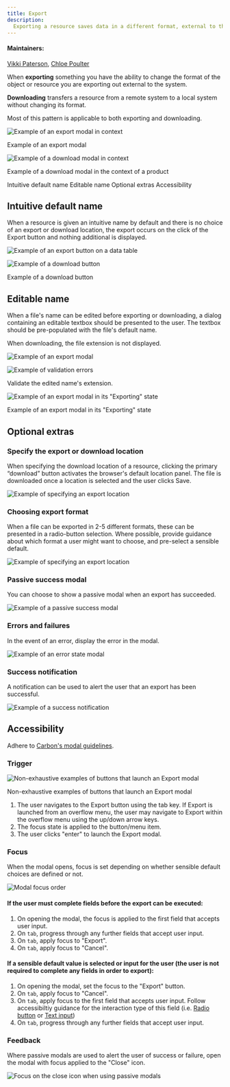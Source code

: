 ```yaml
---
title: Export
description:
  Exporting a resource saves data in a different format, external to the system.
---
```


#### Maintainers:

[Vikki Paterson](https://github.com/vikkipaterson),
[Chloe Poulter](https://github.com/chloepoulterdesign)

<PageDescription>

When **exporting** something you have the ability to change the format of the
object or resource you are exporting out external to the system.

**Downloading** transfers a resource from a remote system to a local system
without changing its format.

Most of this pattern is applicable to both exporting and downloading.

</PageDescription>

![Example of an export modal in context](images/0.png)

<Caption>Example of an export modal</Caption>

![Example of a download modal in context](images/download0.png)

<Caption>Example of a download modal in the context of a product</Caption>

<AnchorLinks>

<AnchorLink>Intuitive default name</AnchorLink>
<AnchorLink>Editable name</AnchorLink>
<AnchorLink small>Optional extras</AnchorLink>
<AnchorLink small>Accessibility</AnchorLink>

</AnchorLinks>

## Intuitive default name

When a resource is given an intuitive name by default and there is no choice of
an export or download location, the export occurs on the click of the Export
button and nothing additional is displayed.

<Row>
<Column colLg={8}>

![Example of an export button on a data table](images/1.png)

</Column>
</Row>

<Row>
 <Column colLg={8}>

![Example of a download button](images/download1.png)

<Caption>Example of a download button</Caption>

 </Column>
</Row>

## Editable name

When a file's name can be edited before exporting or downloading, a dialog
containing an editable textbox should be presented to the user. The textbox
should be pre-populated with the file's default name.

When downloading, the file extension is not displayed.

<Row>
<Column colLg={8}>

![Example of an export modal](images/2.png)

![Example of validation errors](images/newimage1.png)

<Caption>Validate the edited name's extension.</Caption>

![Example of an export modal in its "Exporting" state](images/3.png)

<Caption>Example of an export modal in its "Exporting" state</Caption>

</Column>
</Row>

## Optional extras

### Specify the export or download location

When specifying the download location of a resource, clicking the primary
“download” button activates the browser's default location panel. The file is
downloaded once a location is selected and the user clicks Save.

<Row>
<Column colLg={8}>

![Example of specifying an export location](images/newimage2.png)

</Column>
</Row>

### Choosing export format

When a file can be exported in 2-5 different formats, these can be presented in
a radio-button selection. Where possible, provide guidance about which format a
user might want to choose, and pre-select a sensible default.

<Row>
<Column colLg={8}>

![Example of specifying an export location](images/Format_Selection.png)

</Column>
</Row>

### Passive success modal

You can choose to show a passive modal when an export has succeeded.

<Row>
<Column colLg={8}>

![Example of a passive success modal](images/newimage3.png)

</Column>
</Row>

### Errors and failures

In the event of an error, display the error in the modal.

<Row>
<Column colLg={8}>

![Example of an error state modal](images/newimage4.png)

</Column>
</Row>

### Success notification

A notification can be used to alert the user that an export has been successful.

<Row>
<Column colLg={8}>

![Example of a success notification](images/newimage5.png)

</Column>
</Row>

## Accessibility

Adhere to
[Carbon's modal guidelines](https://www.carbondesignsystem.com/components/modal/accessibility).

### Trigger

<Row>
<Column colLg={8}>

![Non-exhaustive examples of buttons that launch an Export modal](images/ButtonInteractions.png)

<Caption>Non-exhaustive examples of buttons that launch an Export modal</Caption>
</Column>
</Row>

1. The user navigates to the Export button using the tab key. If Export is
   launched from an overflow menu, the user may navigate to Export within the
   overflow menu using the up/down arrow keys.
2. The focus state is applied to the button/menu item.
3. The user clicks "enter" to launch the Export modal.

### Focus

When the modal opens, focus is set depending on whether sensible default choices
are defined or not.

<Row>
<Column colLg={8}>

![Modal focus order](images/ModalInteractions.png)

</Column>
</Row>

#### If the user must complete fields before the export can be executed:

1. On opening the modal, the focus is applied to the first field that accepts
   user input.
2. On `tab`, progress through any further fields that accept user input.
3. On `tab`, apply focus to "Export".
4. On `tab`, apply focus to "Cancel".

#### If a sensible default value is selected or input for the user (the user is not required to complete any fields in order to export):

1. On opening the modal, set the focus to the "Export" button.
2. On `tab`, apply focus to "Cancel".
3. On `tab`, apply focus to the first field that accepts user input. Follow
   accessibiltiy guidance for the interaction type of this field (i.e.
   [Radio button](https://www.carbondesignsystem.com/components/radio-button/accessibility#how-it-works)
   or
   [Text input](https://www.carbondesignsystem.com/components/text-input/accessibility#how-it-works))
4. On `tab`, progress through any further fields that accept user input.

### Feedback

Where passive modals are used to alert the user of success or failure, open the
modal with focus applied to the "Close" icon.

<Row>
<Column colLg={8}>

![Focus on the close icon when using passive modals](images/FailureInteractions.png)

</Column>
</Row>
